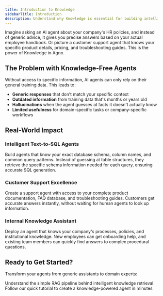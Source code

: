 ```yaml
---
title: Introduction to Knowledge
sidebarTitle: Introduction
description: Understand why Knowledge is essential for building intelligent, context-aware AI agents that provide accurate, relevant responses.
---
```


Imagine asking an AI agent about your company's HR policies, and instead of generic advice, it gives you precise answers based on your actual employee handbook. Or picture a customer support agent that knows your specific product details, pricing, and troubleshooting guides. This is the power of Knowledge in Agno.

## The Problem with Knowledge-Free Agents

Without access to specific information, AI agents can only rely on their general training data. This leads to:

- **Generic responses** that don't match your specific context
- **Outdated information** from training data that's months or years old
- **Hallucinations** when the agent guesses at facts it doesn't actually know
- **Limited usefulness** for domain-specific tasks or company-specific workflows

## Real-World Impact

### Intelligent Text-to-SQL Agents
Build agents that know your exact database schema, column names, and common query patterns. Instead of guessing at table structures, they retrieve the specific schema information needed for each query, ensuring accurate SQL generation.

### Customer Support Excellence
Create a support agent with access to your complete product documentation, FAQ database, and troubleshooting guides. Customers get accurate answers instantly, without waiting for human agents to look up information.

### Internal Knowledge Assistant
Deploy an agent that knows your company's processes, policies, and institutional knowledge. New employees can get onboarding help, and existing team members can quickly find answers to complex procedural questions.

## Ready to Get Started?

Transform your agents from generic assistants to domain experts:

<CardGroup cols={2}>
  <Card title="Learn How It Works" icon="book-open" href="/concepts/knowledge/how-it-works">
    Understand the simple RAG pipeline behind intelligent knowledge retrieval
  </Card>
  <Card title="Build Your First Agent" icon="rocket" href="/concepts/knowledge/getting-started">
    Follow our quick tutorial to create a knowledge-powered agent in minutes
  </Card>
</CardGroup>